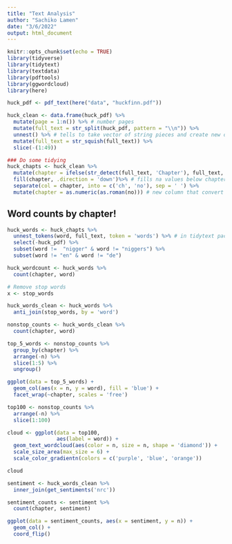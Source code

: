 ```yaml
---
title: "Text Analysis"
author: "Sachiko Lamen"
date: "3/6/2022"
output: html_document
---
```


```r
knitr::opts_chunk$set(echo = TRUE)
library(tidyverse)
library(tidytext)
library(textdata)
library(pdftools)
library(ggwordcloud)
library(here)
```

```r
huck_pdf <- pdf_text(here("data", "huckfinn.pdf")) 

huck_clean <- data.frame(huck_pdf) %>%
  mutate(page = 1:n()) %>% # number pages
  mutate(full_text = str_split(huck_pdf, pattern = "\\n")) %>%
  unnest() %>% # tells to take vector of string pieces and create new observation for each string
  mutate(full_text = str_squish(full_text)) %>%
  slice(-(1:49))
```

```r
### Do some tidying
huck_chapts <- huck_clean %>%
  mutate(chapter = ifelse(str_detect(full_text, 'Chapter'), full_text, NA)) %>% # see that new column titled chapter is created
  fill(chapter, .direction = 'down')%>% # fills na values below chapter with chapter values
  separate(col = chapter, into = c('ch', 'no'), sep = ' ') %>%
  mutate(chapter = as.numeric(as.roman(no))) # new column that convert numerals to numbers
```

## Word counts by chapter!
```r
huck_words <- huck_chapts %>%
  unnest_tokens(word, full_text, token = 'words') %>% # in tidytext package, make new column titled word 
  select(-huck_pdf) %>%
  subset(word !=  "nigger" & word != "niggers") %>%
  subset(word != "en" & word != "de")

huck_wordcount <- huck_words %>%
  count(chapter, word)
```

```r
# Remove stop words
x <- stop_words

huck_words_clean <- huck_words %>%
  anti_join(stop_words, by = 'word') 

nonstop_counts <- huck_words_clean %>%
  count(chapter, word)
```

```r
top_5_words <- nonstop_counts %>%
  group_by(chapter) %>%
  arrange(-n) %>%
  slice(1:5) %>%
  ungroup()

ggplot(data = top_5_words) +
  geom_col(aes(x = n, y = word), fill = 'blue') +
  facet_wrap(~chapter, scales = 'free')

top100 <- nonstop_counts %>% 
  arrange(-n) %>%
  slice(1:100)

cloud <- ggplot(data = top100,
                aes(label = word)) +
  geom_text_wordcloud(aes(color = n, size = n, shape = 'diamond')) +
  scale_size_area(max_size = 6) +
  scale_color_gradientn(colors = c('purple', 'blue', 'orange'))

cloud

sentiment <- huck_words_clean %>%
  inner_join(get_sentiments('nrc'))

sentiment_counts <- sentiment %>%
  count(chapter, sentiment)

ggplot(data = sentiment_counts, aes(x = sentiment, y = n)) +
  geom_col() +
  coord_flip()
```






